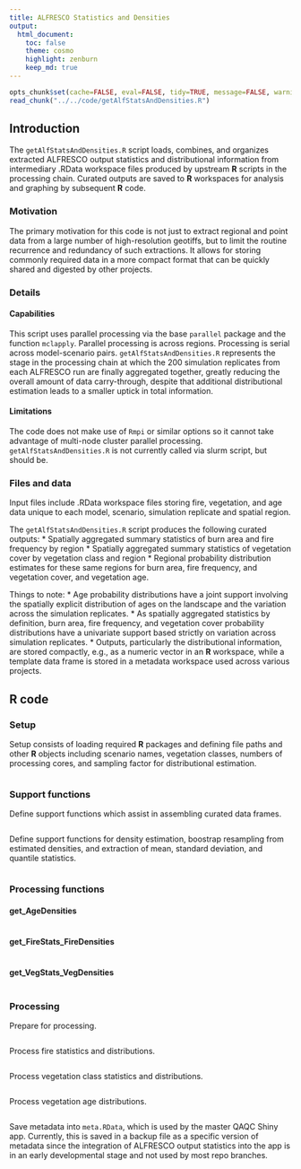 ```yaml
---
title: ALFRESCO Statistics and Densities
output:
  html_document:
    toc: false
    theme: cosmo
    highlight: zenburn
    keep_md: true
---
```


```r
opts_chunk$set(cache=FALSE, eval=FALSE, tidy=TRUE, message=FALSE, warning=FALSE)
read_chunk("../../code/getAlfStatsAndDensities.R")
```

## Introduction

The `getAlfStatsAndDensities.R` script loads, combines, and organizes extracted ALFRESCO output statistics and distributional information from intermediary .RData workspace files produced by upstream **R** scripts in the processing chain.
Curated outputs are saved to **R** workspaces for analysis and graphing by subsequent **R** code.

### Motivation
The primary motivation for this code is not just to extract regional and point data from a large number of high-resolution geotiffs,
but to limit the routine recurrence and redundancy of such extractions.
It allows for storing commonly required data in a more compact format that can be quickly shared and digested by other projects.

### Details

#### Capabilities
This script uses parallel processing via the base `parallel` package and the function `mclapply`.
Parallel processing is across regions.
Processing is serial across model-scenario pairs.
`getAlfStatsAndDensities.R` represents the stage in the processing chain at which the 200 simulation replicates from each ALFRESCO run are finally aggregated together, greatly reducing the overall amount of data carry-through,
despite that additional distributional estimation leads to a smaller uptick in total information.

#### Limitations
The code does not make use of `Rmpi` or similar options so it cannot take advantage of multi-node cluster parallel processing.
`getAlfStatsAndDensities.R` is not currently called via slurm script, but should be.

### Files and data
Input files include .RData workspace files storing fire, vegetation, and age data unique to each model, scenario, simulation replicate and spatial region.

The `getAlfStatsAndDensities.R` script produces the following curated outputs:
* Spatially aggregated summary statistics of burn area and fire frequency by region
* Spatially aggregated summary statistics of vegetation cover by vegetation class and region
* Regional probability distribution estimates for these same regions for burn area, fire frequency, and vegetation cover, and vegetation age.

Things to note:
* Age probability distributions have a joint support involving the spatially explicit distribution of ages on the landscape and the variation across the simulation replicates.
* As spatially aggregated statistics by definition, burn area, fire frequency, and vegetation cover probability distributions have a univariate support based strictly on variation across simulation replicates.
* Outputs, particularly the distributional information, are stored compactly, e.g., as a numeric vector in an **R** workspace, while a template data frame is stored in a metadata workspace used across various projects.

## R code

### Setup
Setup consists of loading required **R** packages and defining file paths and other **R** objects including scenario names, vegetation classes, numbers of processing cores, and sampling factor for distributional estimation.

```r
```

### Support functions
Define support functions which assist in assembling curated data frames.

```r
```

Define support functions for density estimation, boostrap resampling from estimated densities, and extraction of mean, standard deviation, and quantile statistics.

```r
```

### Processing functions
#### get_AgeDensities

```r
```

#### get_FireStats_FireDensities

```r
```

#### get_VegStats_VegDensities

```r
```

### Processing
Prepare for processing.

```r
```

Process fire statistics and distributions.

```r
```

Process vegetation class statistics and distributions.

```r
```

Process vegetation age distributions.

```r
```

Save metadata into `meta.RData`, which is used by the master QAQC Shiny app.
Currently, this is saved in a backup file as a specific version of metadata since the integration of ALFRESCO output statistics into the app is in an early developmental stage and not used by most repo branches.

```r
```

